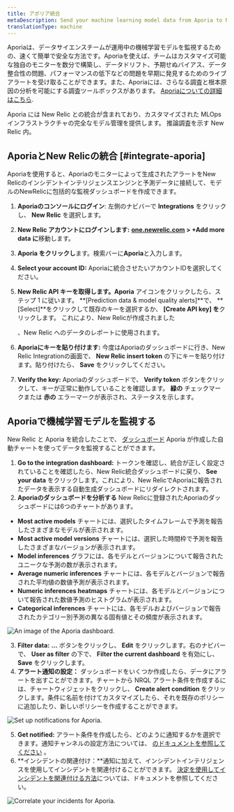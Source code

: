 ```yaml
---
title: アポリア統合
metaDescription: Send your machine learning model data from Aporia to New Relic to understand your model's performance.
translationType: machine
---
```





Aporiaは、データサイエンスチームが運用中の機械学習モデルを監視するための、速くて簡単で安全な方法です。Aporiaを使えば、チームはカスタマイズ可能な独自のモニターを数分で構築し、データドリフト、予期せぬバイアス、データ整合性の問題、パフォーマンスの低下などの問題を早期に発見するためのライブアラートを受け取ることができます。また、Aporiaには、さらなる調査と根本原因の分析を可能にする調査ツールボックスがあります。 [Aporiaについての詳細はこちら](https://www.aporia.com).

Aporia には New Relic との統合が含まれており、カスタマイズされた MLOps インフラストラクチャの完全なモデル管理を提供します。 <InlinePopover type="dashboards"/>推論調査を示す New Relic 内。

## AporiaとNew Relicの統合 [#integrate-aporia]

Aporiaを使用すると、Aporiaのモニターによって生成されたアラートをNew Relicのインシデントインテリジェンスエンジンと予測データに接続して、モデルのNewRelicに包括的な監視ダッシュボードを作成できます。

1. **Aporiaのコンソールにログイン**: 左側のナビバーで **Integrations** をクリックし、 **New Relic** を選択します。

2. **New Relic アカウントにログインします:** **[one.newrelic.com](https://one.newrelic.com/all-capabilities) > +Add more data に**移動します。

3. **Aporia をクリックし**ます。検索バーに**Aporia**と入力します。

4. **Select your account ID:** Aporiaに統合させたいアカウントIDを選択してください。

5. **New Relic API キーを取得します。Aporia** アイコンをクリックしたら、ステップ 1 に従います。 **\[Prediction data & model quality alerts]**で、 **\[Select]**をクリックして既存のキーを選択するか、 **\[Create API key] を**クリックします。 これにより、New Relicが作成されました

   <InlinePopover type="licenseKey"/>

   、New Relic へのデータのレポートに使用されます。

6. **Aporiaにキーを貼り付けます:** 今度はAporiaのダッシュボードに行き、New Relic Integrationの画面で、 **New Relic insert token** の下にキーを貼り付けます。貼り付けたら、 **Save** をクリックしてください。

7. **Verify the key:** Aporiaのダッシュボードで、 **Verify token** ボタンをクリックして、キーが正常に動作していることを確認します。 **緑の** チェックマークまたは **赤の** エラーマークが表示され、ステータスを示します。

<InstallFeedback/>

## Aporiaで機械学習モデルを監視する

New Relic と Aporia を統合したことで、 [ダッシュボード](/docs/query-your-data/explore-query-data/dashboards/introduction-dashboards/) Aporia が作成した自動チャートを使ってデータを監視することができます。

1. **Go to the integration dashboard:** トークンを確認し、統合が正しく設定されていることを確認したら、New Relic統合ダッシュボードに戻り、 **See your data** をクリックします。これにより、New RelicでAporiaに報告されたデータを表示する自動生成ダッシュボードにリダイレクトされます。
2. **Aporiaのダッシュボードを分析する** New Relicに登録されたAporiaのダッシュボードには6つのチャートがあります。

* **Most active models** チャートには、選択したタイムフレームで予測を報告したさまざまなモデルが表示されます。
* **Most active model versions** チャートには、選択した時間枠で予測を報告したさまざまなバージョンが表示されます。
* **Model inferences** グラフには、各モデルとバージョンについて報告されたユニークな予測の数が表示されます。
* **Average numeric inferences** チャートには、各モデルとバージョンで報告された平均値の数値予測が表示されます。
* **Numeric inferences heatmaps** チャートには、各モデルとバージョンについて報告された数値予測のヒストグラムが表示されます。
* **Categorical inferences** チャートには、各モデルおよびバージョンで報告されたカテゴリー別予測の異なる固有値とその頻度が表示されます。

<img
  title="An image of the Aporia dashboard"
  alt="An image of the Aporia dashboard."
  src={modelperformancemonitoringAporiaDashboard}
/>

3. **Filter data:** **...** ボタンをクリックし、 **Edit** をクリックします。右のナビバーで、 **User as filter** の下で、 **Filter the current dashboard** を有効にし、 **Save** をクリックします。
4. **アラート通知の設定：** ダッシュボードをいくつか作成したら、データにアラートを出すことができます。チャートから NRQL アラート条件を作成するには、チャートウィジェットをクリックし、 **Create alert condition** をクリックします。条件に名前を付けてカスタマイズしたら、それを既存のポリシーに追加したり、新しいポリシーを作成することができます。

<img
  title="Set up notifications for Aporia"
  alt="Set up notifications for Aporia."
  src={modelperformancemonitoringAporiaCreateAlert}
/>

5. **Get notified:** アラート条件を作成したら、どのように通知するかを選択できます。通知チャンネルの設定方法については、 [のドキュメントを参照してください](/docs/alerts-applied-intelligence/new-relic-alerts/alert-notifications/notification-channels-control-where-send-alerts) 。
6. **インシデントの関連付け：**通知に加えて、インシデントインテリジェンスを使用してインシデントを関連付けることができます。 [決定を使用してインシデントを関連付ける方法](/docs/alerts-applied-intelligence/applied-intelligence/incident-intelligence/change-applied-intelligence-correlation-logic-decisions)については、ドキュメントを参照してください。

<img
  title="Correlate your incidents for Aporia"
  alt="Correlate your incidents for Aporia."
  src={modelperformancemonitoringAporiaCorrelation}
/>